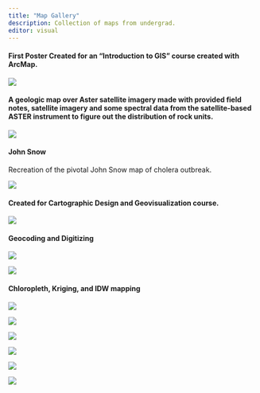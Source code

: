```yaml
---
title: "Map Gallery"
description: Collection of maps from undergrad.
editor: visual
---
```


#### First Poster Created for an "Introduction to GIS" course created with ArcMap.

[![](images/GIS_Project_Final.png)](images/GIS_Project_Final.png)

#### A geologic map over Aster satellite imagery made with provided field notes, satellite imagery and some spectral data from the satellite-based ASTER instrument to figure out the distribution of rock units.

[![](images/L4map-1.png)](images/L4map-1.png)

#### John Snow

Recreation of the pivotal John Snow map of cholera outbreak.

[![](images/JohnSnow-1.png)](images/JohnSnow-1.png)

#### Created for Cartographic Design and Geovisualization course.

[![](images/LabFinal_.jpg)](images/LabFinal_.jpg)

#### Geocoding and Digitizing

::: {layout-ncol="2"}
[![](images/digitizedmap.png)](images/digitizedmap.png)

[![](images/geocodedpoints.png)](images/geocodedpoints.png)
:::

#### Chloropleth, Kriging, and IDW mapping


::: {layout-ncol="2"}
[![](images/IFR.png)](images/IFR.png)

[![](images/Map1-1.png)](images/IFR.png)

[![](images/krig1-1.png)](images/krig1-1.png)

[![](images/krig2-1.png)](images/krig2-1.png)

[![](images/IDW1-1.png)](images/IDW1-1.png)

[![](images/IDW2-1.png)](images/IDW2-1.png)
:::
